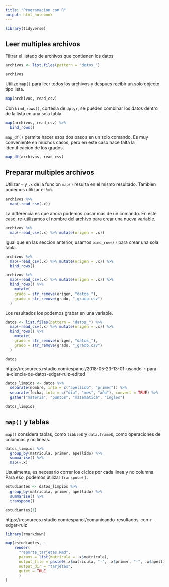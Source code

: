```yaml
---
title: "Programacion con R"
output: html_notebook
---
```


```r
library(tidyverse)
```


## Leer multiples archivos

Filtrar el listado de archivos que contienen los datos

```r
archivos <- list.files(pattern = "datos_")

archivos
```

Utilize `map()` para leer todos los archivos y despues recibir un solo objecto tipo lista.

```r
map(archivos, read_csv)
```

Con `bind_rows()`, cortesia de `dplyr`, se pueden combinar los datos dentro de la lista en una sola tabla.

```r
map(archivos, read_csv) %>% 
  bind_rows()
```

`map_df()` permite hacer esos dos pasos en un solo comando. Es muy conveniente en muchos casos, pero en este caso hace falta la identificacion de los grados.

```r
map_df(archivos, read_csv)
```

## Preparar multiples archivos

Utilizar `~` y `.x` de la funcion `map()` resulta en el mismo resultado.  Tambien podemos utilizar el `%>%` 

```r
archivos %>%
  map(~read_csv(.x))
```

La differencia es que ahora podemos pasar mas de un comando. En este caso, re-utilizamos el nombre del archivo para crear una nueva variable.

```r
archivos %>%
  map(~read_csv(.x) %>% mutate(origen = .x))
```

Igual que en las seccion anterior, usamos `bind_rows()` para crear una sola tabla.

```r
archivos %>%
  map(~read_csv(.x) %>% mutate(origen = .x)) %>%
  bind_rows()
```
```r
archivos %>%
  map(~read_csv(.x) %>% mutate(origen = .x)) %>%
  bind_rows() %>%
    mutate(
    grado = str_remove(origen, "datos_"),
    grado = str_remove(grado, "_grado.csv")
  )
```

Los resultados los podemos grabar en una variable.

```r
datos <- list.files(pattern = "datos_") %>%
  map(~read_csv(.x) %>% mutate(origen = .x)) %>%
  bind_rows() %>%
    mutate(
    grado = str_remove(origen, "datos_"),
    grado = str_remove(grado, "_grado.csv")
  )

datos
```

https://resources.rstudio.com/espanol/2018-05-23-13-01-usando-r-para-la-ciencia-de-datos-edgar-ruiz-edited

```r
datos_limpios <- datos %>%
  separate(nombre, into = c("apellido", "primer")) %>% 
  separate(fecha, into = c("dia", "mes", "año"), convert = TRUE) %>% 
  gather("materia", "puntos", "matematica", "ingles")

datos_limpios
```

## `map()` y tablas

`map()` considera tablas, como `tibble`s y `data.frame`s, como operaciones de columnas y no lineas.  

```r
datos_limpios %>%
  group_by(matricula, primer, apellido) %>%
  summarise() %>%
  map(~.x)
```

Usualmente, es necesario correr los ciclos por cada linea y no columna.  Para eso, podemos utilizar `transpose()`.

```r
estudiantes <- datos_limpios %>%
  group_by(matricula, primer, apellido) %>%
  summarise() %>%
  transpose() 

estudiantes[1]
```

https://resources.rstudio.com/espanol/comunicando-resultados-con-r-edgar-ruiz

```r
library(rmarkdown)

map(estudiantes, ~ 
    render(
      "reporte_tarjetas.Rmd", 
      params = list(matricula = .x$matricula),
      output_file = paste0(.x$matricula, "-", .x$primer, "-", .x$apellido, ".html"),
      output_dir = "tarjetas",
      quiet = TRUE
      )
)

```
